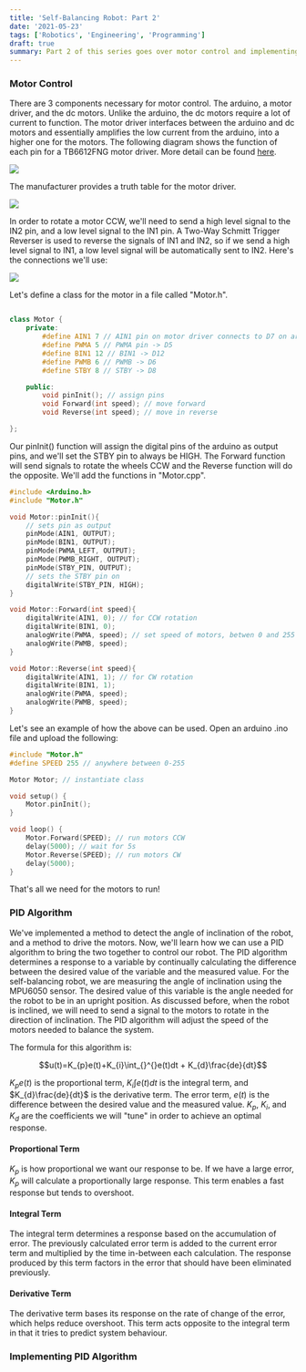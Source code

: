 ```yaml
---
title: 'Self-Balancing Robot: Part 2'
date: '2021-05-23'
tags: ['Robotics', 'Engineering', 'Programming']
draft: true
summary: Part 2 of this series goes over motor control and implementing a PID control algorithm.
---
```


### Motor Control

There are 3 components necessary for motor control. The arduino, a motor driver, and the dc motors. Unlike the arduino, the dc motors require a lot of current
to function. The motor driver interfaces between the arduino and dc motors and essentially amplifies the low current from the arduino, into a higher one for the
motors. The following diagram shows the function of each pin for a TB6612FNG motor driver. More detail can be found <a href="https://learn.sparkfun.com/tutorials/tb6612fng-hookup-guide/all">here</a>.

<img src="/static/images/selfbalancing/motordriver.png" loading="lazy" />

The manufacturer provides a truth table for the motor driver.

<img src="/static/images/selfbalancing/motordrivertable.png" loading="lazy" />

In order to rotate a motor CCW, we'll need to send a high level signal to the IN2 pin, and a low level signal to the IN1 pin. A Two-Way Schmitt Trigger Reverser
is used to reverse the signals of IN1 and IN2, so if we send a high level signal to IN1, a low level signal will be automatically sent to IN2. Here's the connections
we'll use:

<img src="/static/images/selfbalancing/nanopinformotors.png" loading="lazy" />

Let's define a class for the motor in a file called "Motor.h".

```cpp

class Motor {
    private:
        #define AIN1 7 // AIN1 pin on motor driver connects to D7 on arduino
        #define PWMA 5 // PWMA pin -> D5
        #define BIN1 12 // BIN1 -> D12
        #define PWMB 6 // PWMB -> D6
        #define STBY 8 // STBY -> D8

    public:
        void pinInit(); // assign pins
        void Forward(int speed); // move forward
        void Reverse(int speed); // move in reverse

};
```

Our pinInit() function will assign the digital pins of the arduino as output pins, and we'll set the STBY pin to always be HIGH. The Forward function will
send signals to rotate the wheels CCW and the Reverse function will do the opposite. We'll add the functions in "Motor.cpp".

```cpp
#include <Arduino.h>
#include "Motor.h"

void Motor::pinInit(){
    // sets pin as output
    pinMode(AIN1, OUTPUT);
    pinMode(BIN1, OUTPUT);
    pinMode(PWMA_LEFT, OUTPUT);
    pinMode(PWMB_RIGHT, OUTPUT);
    pinMode(STBY_PIN, OUTPUT);
    // sets the STBY pin on
    digitalWrite(STBY_PIN, HIGH);
}

void Motor::Forward(int speed){
    digitalWrite(AIN1, 0); // for CCW rotation
    digitalWrite(BIN1, 0);
    analogWrite(PWMA, speed); // set speed of motors, betwen 0 and 255
    analogWrite(PWMB, speed);
}

void Motor::Reverse(int speed){
    digitalWrite(AIN1, 1); // for CW rotation
    digitalWrite(BIN1, 1);
    analogWrite(PWMA, speed);
    analogWrite(PWMB, speed);
}
```

Let's see an example of how the above can be used. Open an arduino .ino file and upload the following:

```cpp
#include "Motor.h"
#define SPEED 255 // anywhere between 0-255

Motor Motor; // instantiate class

void setup() {
    Motor.pinInit();
}

void loop() {
    Motor.Forward(SPEED); // run motors CCW
    delay(5000); // wait for 5s
    Motor.Reverse(SPEED); // run motors CW
    delay(5000);
}


```

That's all we need for the motors to run!

### PID Algorithm

We've implemented a method to detect the angle of inclination of the robot, and a method to drive the motors. Now, we'll learn how we can use a PID
algorithm to bring the two together to control our robot. The PID algorithm determines a response to a variable by continually calculating the
difference between the desired value of the variable and the measured value. For the self-balancing robot, we are measuring the angle of inclination
using the MPU6050 sensor. The desired value of this variable is the angle needed for the robot to be in an upright position. As discussed before, when the
robot is inclined, we will need to send a signal to the motors to rotate in the direction of inclination. The PID algorithm will adjust the speed of the motors
needed to balance the system.

The formula for this algorithm is:

$$u(t)=K_{p}e(t)+K_{i}\int_{}^{}e(t)dt + K_{d}\frac{de}{dt}$$

$K_{p}e(t)$ is the proportional term, $K_{i}\int_{}^{}e(t)dt$ is the integral term, and $K_{d}\frac{de}{dt}$ is the derivative term. The error term, $e(t)$ is
the difference between the desired value and the measured value. $K_{p}$, $K_{i}$, and $K_{d}$ are the coefficients we will "tune" in order to achieve an optimal
response.

#### Proportional Term

$K_{p}$ is how proportional we want our response to be. If we have a large error, $K_{p}$ will calculate a proportionally large response. This term
enables a fast response but tends to overshoot.

#### Integral Term

The integral term determines a response based on the accumulation of error. The previously calculated error term is added to
the current error term and multiplied by the time in-between each calculation. The response produced by this term factors in the error that should have been eliminated
previously.

#### Derivative Term

The derivative term bases its response on the rate of change of the error, which helps reduce overshoot. This term acts opposite to the integral term in that
it tries to predict system behaviour.

### Implementing PID Algorithm
